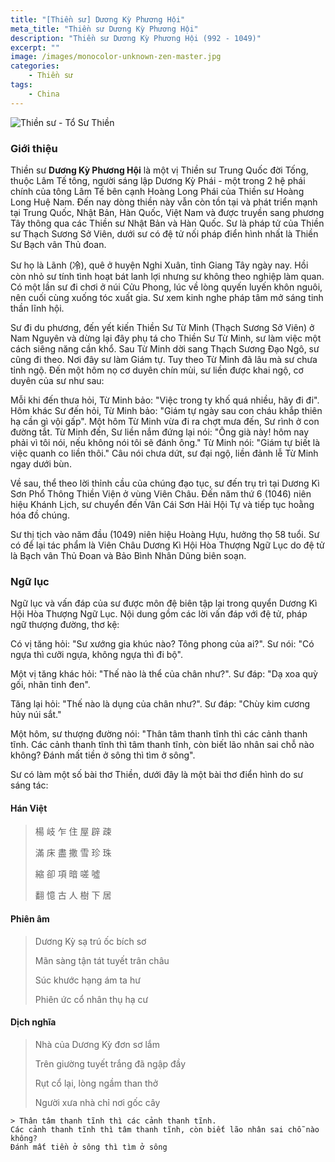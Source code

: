 ```yaml
---
title: "[Thiền sư] Dương Kỳ Phương Hội"
meta_title: "Thiền sư Dương Kỳ Phương Hội"
description: "Thiền sư Dương Kỳ Phương Hội (992 - 1049)"
excerpt: ""
image: /images/monocolor-unknown-zen-master.jpg
categories:
    - Thiền sư
tags:
    - China
---
```


<div className="grid xl:grid-cols-8 lg:grid-cols-8 md:grid-cols-2 sm:grid-cols-2 xs:grid-cols-1 gap-8 bg-body dark:bg-darkmode-body">

<div className="lg:col-span-3 md:col-span-1">

<img
  className="aspect-square"
  decoding="async"
  src="/images/monocolor-unknown-zen-master.jpg"
  alt="Thiền sư - Tổ Sư Thiền"
/>

### Giới thiệu

Thiền sư **Dương Kỳ Phương Hội** là một vị Thiền sư Trung Quốc đời Tống, thuộc Lâm Tế tông, người sáng lập Dương Kỳ Phái - một trong 2 hệ phái chính của tông Lâm Tế bên cạnh Hoàng Long Phái của Thiền sư Hoàng Long Huệ Nam.
Đến nay dòng thiền này vẫn còn tồn tại và phát triển mạnh tại Trung Quốc, Nhật Bản, Hàn Quốc, Việt Nam và được truyền sang phương Tây thông qua các Thiền sư Nhật Bản và Hàn Quốc.
Sư là pháp tử của Thiền sư Thạch Sương Sở Viên, dưới sư có đệ tử nối pháp điển hình nhất là Thiền Sư Bạch vân Thủ đoan.

Sư họ là Lãnh (冷), quê ở huyện Nghi Xuân, tỉnh Giang Tây ngày nay. Hồi còn nhỏ sư tính tình hoạt bát lanh lợi nhưng sư không theo nghiệp làm quan. Có một lần sư đi chơi ở núi Cửu Phong, lúc về lòng quyến luyến khôn nguôi, nên cuối cùng xuống tóc xuất gia. Sư xem kinh nghe pháp tâm mở sáng tinh thần lĩnh hội.

Sư đi du phương, đến yết kiến Thiền Sư Từ Minh (Thạch Sương Sở Viên) ở Nam Nguyên và dừng lại đây phụ tá cho Thiền Sư Từ Minh, sư làm việc một cách siêng năng cần khổ. Sau Từ Minh dời sang Thạch Sương Đạo Ngô, sư cũng đi theo. Nơi đây sư làm Giám tự. Tuy theo Từ Minh đã lâu mà sư chưa tỉnh ngộ. Đến một hôm nọ cơ duyên chín mùi, sư liền được khai ngộ, cơ duyên của sư như sau:

Mỗi khi đến thưa hỏi, Từ Minh bảo: "Việc trong ty khố quá nhiều, hãy đi đi". Hôm khác Sư đến hỏi, Từ Minh bảo: "Giám tự ngày sau con cháu khắp thiên hạ cần gì vội gấp". Một hôm Từ Minh vừa đi ra chợt mưa đến, Sư rình ở con đường tắt. Từ Minh đến, Sư liền nắm đứng lại nói: "Ông già này! hôm nay phải vì tôi nói, nếu không nói tôi sẽ đánh ông." Từ Minh nói: "Giám tự biết là việc quanh co liền thôi." Câu nói chưa dứt, sư đại ngộ, liền đảnh lễ Từ Minh ngay dưới bùn.

Về sau, thể theo lời thỉnh cầu của chúng đạo tục, sư đến trụ trì tại Dương Kì Sơn Phổ Thông Thiền Viện ở vùng Viên Châu. Đến năm thứ 6 (1046) niên hiệu Khánh Lịch, sư chuyển đến Vân Cái Sơn Hải Hội Tự và tiếp tục hoằng hóa đồ chúng.

Sư thị tịch vào năm đầu (1049) niên hiệu Hoàng Hựu, hưởng thọ 58 tuổi. Sư có để lại tác phẩm là Viên Châu Dương Kì Hội Hòa Thượng Ngữ Lục do đệ tử là Bạch vân Thủ Đoan và Bảo Bình Nhân Dũng biên soạn.

</div>

<div className="lg:col-span-5 md:col-span-1">

### Ngữ lục

Ngữ lục và vấn đáp của sư được môn đệ biên tập lại trong quyển Dương Kì Hội Hòa Thượng Ngữ Lục. Nội dung gồm các lời vấn đáp với đệ tử, pháp ngữ thượng đường, thơ kệ:

Có vị tăng hỏi: "Sư xướng gia khúc nào? Tông phong của ai?".
Sư nói: "Có ngựa thì cưỡi ngựa, không ngựa thì đi bộ".

Một vị tăng khác hỏi: "Thế nào là thể của chân như?".
Sư đáp: "Dạ xoa quỳ gối, nhãn tinh đen".

Tăng lại hỏi: "Thế nào là dụng của chân như?".
Sư đáp: "Chùy kim cương hủy núi sắt."

Một hôm, sư thượng đường nói: "Thân tâm thanh tĩnh thì các cảnh thanh tĩnh.
Các cảnh thanh tĩnh thì tâm thanh tĩnh, còn biết lão nhân sai chỗ nào không?
Đánh mất tiền ở sông thì tìm ở sông".

Sư có làm một số bài thơ Thiền, dưới đây là một bài thơ điển hình do sư sáng tác:

#### Hán Việt

> 楊 岐 乍 住 屋 辟 疎
>
> 滿 床 盡 撒 雪 珍 珠
>
> 縮 卻 項 暗 嗟 噓
>
> 翻 憶 古 人 樹 下 居

#### Phiên âm

> Dương Kỳ sạ trú ốc bích sơ
>
> Mãn sàng tận tát tuyết trân châu
>
> Súc khước hạng ám ta hư
>
> Phiên ức cổ nhân thụ hạ cư

#### Dịch nghĩa

> Nhà của Dương Kỳ đơn sơ lắm
>
> Trên giường tuyết trắng đã ngập đầy
>
> Rụt cổ lại, lòng ngầm than thở
>
> Người xưa nhà chỉ nơi gốc cây

    > Thân tâm thanh tĩnh thì các cảnh thanh tĩnh.
    Các cảnh thanh tĩnh thì tâm thanh tĩnh, còn biết lão nhân sai chỗ nào không?
    Đánh mất tiền ở sông thì tìm ở sông

</div>

</div>
